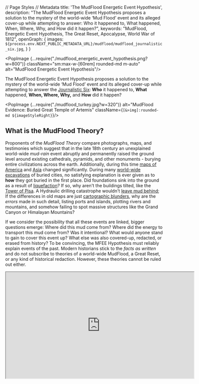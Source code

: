 // Page Styles
// Metadata
  title: 'The MudFlood Energetic Event Hypothesis',
  description: "The MudFlood Energetic Event Hypothesis proposes a solution to the mystery of the world-wide ‘Mud Flood’ event and its alleged cover-up while attempting to answer: Who it happened to, What happened, When, Where, Why, and How did it happen?",
  keywords: "MudFlood, Energetic Event Hypothesis, The Great Reset, Apocalypse, World War of 1812",
  openGraph: {
    images: `${process.env.NEXT_PUBLIC_METADATA_URL}/mudflood/mudflood_journalistic_six.jpg`,
  }
}

<PopImage {...require("./mudflood_energetic_event_hypothesis.png?w=800")}
          className="sm:max-w-[60rem] rounded-md m-auto"
          alt="MudFlood Energetic Event Hypothesis"/>


The MudFlood Energetic Event Hypothesis proposes a solution to the mystery of the world-wide ‘Mud Flood’ event and its
alleged cover-up while attempting to answer
the [Journalistic Six](https://www.sessionlab.com/methods/the-journalistic-six):
**Who** it happened to, **What** happened, **When, Where, Why,** and **How** did it happen?

<PopImage {...require("./mudflood_turkey.jpg?w=320")}
          alt="MudFlood Evidence: Buried Great Temple of Artemis"
          className={`[&>img]:rounded-md ${imageStyleRight}`}/>

## What is the MudFlood Theory?

Proponents of the *MudFlood Theory* compare photographs, maps, and testimonies which suggest that in the late 18th
century an unexplained world-wide *mud-rain* event abruptly and permanently raised the ground level around existing
cathedrals, pyramids, and other monuments - burying entire civilizations across the earth. Additionally, during this
time [maps of America](https://www.amazon.com/Issues-Maps-18th-century-History/dp/1549802968)
and [Asia](https://en.wikipedia.org/wiki/Tartary) changed significantly. During
many [world-wide excavations](https://www.sciencefocus.com/planet-earth/why-do-we-have-to-dig-so-deep-to-uncover-ancient-ruins/)
of buried cities, no satisfying explanation is ever given as to **how** they got buried in the first place.
Did foundations sink into the ground as a result of [liquefaction](https://www.scienceworld.ca/resource/liquefaction/)?
If so, why aren't the buildings tilted, like the
[Tower of Pisa](https://www.history.com/news/why-does-the-leaning-tower-of-pisa-lean).
A Hydraulic drilling catastrophe wouldn't [leave mud behind](https://www.cbsnews.com/news/colorado-floods-spur-fracking-concerns/);
If the differences in old maps are
just [cartographic blunders](https://www.swanngalleries.com/news/maps-and-atlases/2015/05/a-famous-cartographic-blunder-the-island-of-california/),
why are the *errors* made in such detail, listing ports and islands, plotting rivers and mountains, and somehow failing
to spot massive structures like the Grand Canyon or Himalayan Mountains?

If we consider the possibility that all these events are linked, bigger questions emerge:
Where did this mud come from? Where did the energy to transport this mud come from? Was it
intentional? What would anyone stand to gain to cover this event up? What else was also covered-up, redacted, or erased
from history? To be convincing, the MFEE Hypothesis must reliably explain events of the past. Modern historians stick to
the *facts as written* and do not subscribe to theories of a world-wide MudFlood, a Great Reset, or any kind of
historical redaction. However, these theories cannot be ruled out either.

<iframe width="600" height="340" src="https://www.youtube.com/embed/1dYfT2ccNNQ"
        title="Exploring the MudFlood -- Autodidactic"
        allow="accelerometer; autoplay; clipboard-write; encrypted-media; gyroscope; picture-in-picture; web-share"
        allowFullScreen
        className="m-auto max-w-full clear-both"/>

Researching any topic related to a Worldwide MudFlood Theory is difficult due to a lack of reliable research material.
Virtually all MudFlood
[books](https://www.amazon.com/gp/product/B07RV48YMN/ref=ppx_yo_dt_b_search_asin_title?ie=UTF8&psc=1),
[videos](https://www.youtube.com/watch?v=1dYfT2ccNNQ),
and [websites](https://stolenhistory.net/threads/mud-flood-dirt-rain-and-the-story-of-the-buried-buildings.25/)
are published by [Controlled Opposition Agents](https://www.quora.com/What-is-a-controlled-opposition).
This media typically features [deep fake images](https://en.wikipedia.org/wiki/Deepfake) of buildings that appear to be
*mud-flooded*, yet show no underground buried architecture, and/or were not built prior to the 19th century.
These images are *designed to be easily debunked* and purposefully and
perpetually [net-boosted](https://www.meetcortex.com/blog/instagram-changes-algorithm-for-2018). The proliferation of
*"deep fake"* images is a [Revelation of the Method](https://www.counterpunch.org/2022/04/29/revelation-of-the-method/)
strategy that promotes discreditation of MudFlood Research.

```
Note: This investigation is a work in progress. Check back soon for more updates!
```

<PopImage {...require("../chronology/pyramids/history_buried_pyramid.jpg?w=360")}
          alt="MudFlood Evidence: Buried Pyramids in Bosnia"
          className={`[&>img]:rounded-md ${imageStyleRight}`}>
  These pyramids are entirely covered by soil and vegetation. The only way this could happen is if all the pyramids
  were covered in mud in the past. To this day, archaeologists claim the entire Bosnian nation is suffering from
  some kind of [mass hysteria](https://en.wikipedia.org/wiki/Bosnian_pyramid_claims).
</PopImage>


<h1 className="no-index">Index</h1>
<DynamicIndex></DynamicIndex>

## Updates to the MFEE Hypothesis

After a re-reading of Fomenko's New Chronology, I have started revising the MFEE Hypothesis with the following updates.
The MudFlood Energetic Event was triggered as a result of the need to defeat the
[Pugachev Rebellion](https://en.wikipedia.org/wiki/Yemelyan_Pugachev) in 1774 (and not Napoleon).
Therefore, the MudFlood event began in the 18th century, not the 19th.
This was the final war between the 'Royal' Christian giants who descended directly from Christ
and the smaller humans representing 'Apostolic' Christianity (ruled by the Romanov dynasty).
In the war to stop Pugachev, nearly all the human giants of the earth were eliminated.

<PopImage {...require("./mudflood_journalistic_six.jpg?w=640")}
          alt="MudFlood Energy Event Journalistic Six: Who What Where When How, and Why?"
          className="sm:max-w-[60rem] rounded-md m-auto"/>


## Hypothesis

The collection of memories known as the “MudFlood” may have come from a series of catastrophic events that occurred
after the Pugachev Rebellion of 1773 when strategic positions on the Earth were targeted by
large-scale [Directed Energy Weapons](https://en.wikipedia.org/wiki/Laser_weapon)
built by humans inhabiting the planet Mars. This assault
targeted [Pugachev's Army](https://blogs.bu.edu/guidedhistory/files/2012/09/Pugachevs-Rebellion.pdf)
as well as remaining locations still loyal to the memory of the [Rus-Tartarian Empire](https://chronologia.org/en/how_it_was/08.html).
This attack resulted in a significant genocide of life on Earth
and allowed the humans on Mars to identify 'chosen people' who they would 'deliver' to various 'promised lands'
essentially repopulating Earth cities, redacting all Earth history, religion, science, and language, and impose a
system of control on the survivors that lasts to this day.

<PopImage {...require("./blood_rain2.jpg?w=360")} alt="MudFlood Evidence: Bloodrain Paintings"
          className={`[&>img]:rounded-md ${imageStyleLeft}`}>
  The 'Comet' as a carrier of disease and deformity in the Lucerne Chronicle, Luzerner Schilling 61v.
  allegedly 1513
</PopImage>

By discerning the complete scope of possibilities of a [redacted](https://en.wikipedia.org/wiki/Phantom_time_hypothesis)
human historical record - by identifying biases inscribed by those who would benefit from bias, then a singular,
eclectic world history should emerge, *linking events by causality*, telling us where we all came from and how things
may have led up to the disturbing MudFlood Event.

We start off this investigation with a simple Question: Why would somebody purposefully redact history? The answer is:
**The ability to redact the past gives people in the present control of the future.** Those who deprive us of the
lessons of our past, can force us to repeat our mistakes - War, Famine, and Genocide - benefiting from a predictable
outcome that leaves them in charge when the dust settles.

<PopImage {...require("./mudflood_buried_buildings7.jpg?w=360")} alt="MudFlood Evidence: Buried City Architecture"
          className={`[&>img]:rounded-md ${imageStyleRight}`}>
  The image shows an excavation site at what is believed to be the Chattar Manzil in Lucknow, India,
  which is a historical structure that has been the subject of a MudFlood investigations
</PopImage>

## Dependent Proofs & Concepts

A typical [Conspiracy Theory](https://en.wikipedia.org/wiki/Conspiracy_theory), *a.k.a. A Canceling Hypothesis*, will
posit the _lack_ of proof supporting a theory as a conspiracy in itself. The MudFlood Energetic Event Hypothesis
relies on known and verifiable proofs, even if such evidence is considered “debunked” by the *popular* science
establishment who remains unwilling or unable to investigate these topics deductively to this day.
A [null hypothesis](https://en.wikipedia.org/wiki/Null_hypothesis) would suggest that any kind of historic 'MudFlood'
either has no relationship to human history, or could be explained in other ways, or did not happen at all.

Deductive logic considers all possibilities, and _any_ phenomena may have multiple possible explanations.
For example, a dendritic path carved by water can appear identical to one cut instantly by electricity in
the lab. A petrification of a tree or animal that appears to have occurred over millions or billions of years can also
be [reproduced instantaneously in a lab](https://www.electricuniverse.info/electrical-scarring/) by a focused high
amplitude electric discharge. Citing
the [consensus explanation](https://en.wikipedia.org/wiki/Scientific_consensus#Politicization_of_science) does not
“debunk” the alternate one. Here are a list of suppositions this hypothesis relies on:


<PopImage {...require("./../chronology/new_chronology_backside.jpg?w=360")}
          alt="History: Fiction or Science ? (Chronology)" width={450}
          height={300}
          className={`[&>img]:rounded-md ${imageStyleLeft}`}>
  [History: Fiction or Science?](https://www.amazon.com/History-Fiction-Science-Chronology-No/dp/2913621058)
 was first published 2003
</PopImage>

### The Phantom Time Hypothesis

by Heribert Illig was published in 1991 and asserted that the Anno Domini dating system was fabricated by Jesuits
retroactively adding in a ‘phantom’ millennium of a thousand years to the timeline starting in the special year of
*AD1053*. Numerous authors such as Immanuel Velikovsky and [Anatoly Fomenko](https://chronologia.org/en) have
academically challenged the chronology of Scaligarian history. Both Catholics like St Jerome and Protestants like Joseph
Scaliger are accused of opportunistically reappropriating actual African, Asian, and American history into a false
European history sometime within the last 500 years.

[Read Fomenko's *New Chronology*](https://chronologia.org/en/how_it_was/index.html)

The New Testament was heavily redacted and translated from Cyrillic to Latin.
In the 19th century, conversion of the holy texts from Latin alphabet into indigenous languages caused mass illiteracy.
Eventually _Reformation_ historians made the case that Latin was the root of all languages.
The redaction of indigenous culture, science, history, medicine, and art into
Latin was remembered as the Renaissance and the Protestant Reformation.
Memories world cataclysms became superstitious myths and religious prophecies.
The planet gods were forgotten, replaced by a new media-driven focus on Humanism, or as it’s known today, Communism.
The memory of the Rus-Horde Tartarian empire splintered into a false history of the *Roman* Empire,
the *Spanish* Empire, Samurai Japan, Manchurian China, Hordian-Cossack civilisations of America – Maya, Aztec and Inca
and others.

But our shared history is so spectacular that it’s not easy to invent a fake history to match. As the saying
goes _“You can’t make this stuff up”_. The 1995 movie The Usual Suspects demonstrates this concept - when covering up a
crime, the criminal will change the date of the events, the locations, even the names of the characters leaving the
causality of events intact. The worst crimes of history were pushed into deep antiquity or blamed on something else -
like a natural occurrence, or _terrorism_.

<PopImage {...require("./../cosmology/electric_universe/electric_universe.jpg?w=360")} alt="Electric Universe Theory"
          className={`[&>img]:rounded-md ${imageStyleRight}`}>
  Much of the material considered by the Electric Universe is peer-reviewed,
  it's theories have tested favourably in the [Safire Project](https://www.safireproject.com/)
</PopImage>

### The Electric Universe (EU) Theory

This [theory](https://www.electricuniverse.info) suggests that plasma physics played a central role
in the creation of our solar system (and all solar systems),
illustrated by primordial electric-scarring seen across the surface of our Moon and Mars.
The same types of negative [electric-scarring]( https://www.youtube.com/watch?v=tRV1e5_tB6Y) also appears in a few locations on Earth,
like the Grand Canyon in Arizona, and may have been rendered not so long ago -
during the 18th century MudFlood Energetic Event.
The Electric Universe Theory also provides a scientific foundation for the Hollow Earth, the Young Earth, as well as the
Expanding Earth Models and effectively retires Meteor Impact/Crater Theories like the Alvarez hypothesis, Ancient
Dinosaur Fossils, and Uniformitarian Theory at large. Nevertheless, our children are still exposed to one-sided
scientific propaganda depicting a dead, chaotic, and meaningless universe - where virtually nothing is possible.

EU Theory is also the founding explanation for [Saturnian Cosmology](https://www.plasmacosmology.net/myth.html),
an alternative to those of Uniformitarian (NASA) and Creationist models of the Universe. In Saturnian Cosmology
the planets in our solar system were the Gods of old polytheistic religions. They loomed closely in the Earth’s sky,
clashed with each other, and wrought devastating cataclysms in primordial times resulting in the _encrypted_ mythical
narrative we know today.

<PopImage {...require("./../mars/mars_life.jpg?w=360")} alt="Life on Mars"
          className={`[&>img]:rounded-md ${imageStyleLeft}`}>
  “It is a direct sequitur from this that the planet is at present the abode of intelligent constructive life,
  I may say in this connection that the theory of such life upon Mars was in no way an a-priori hypothesis on my part,
  but deduced from the outcome of observation, and that my observations since have fully confirmed it.
  No other supposition is consonant with all the facts here.” - Percival Lowell, New York Times (1907)

</PopImage>

### Human Activity on Mars

Martians have been described for centuries by religious authors such as Jesuit Athanasius Kircher who testified to
having visited each planet (even [inside the Sun](https://www.youtube.com/watch?v=8RbXIMZmVv8)),
and [Creationist Emanuel Swedenborg](https://books.google.com/books?id=0wxOAQAAMAAJ&printsec=frontcover&source=gbs_ge_summary_r&cad=0#v=onepage&q&f=false)
inventor of [Uniformitarianism](https://www.britannica.com/science/uniformitarianism) (a century before
Hutton) and Nebular Accretion Theory in 1734 both still taught as fact in _secular_ schools today. The famous book
Gulliver's Travels by Jonathan Swift, categorized as fiction, described details of
the [Martian moons](https://www.daviddarling.info/encyclopedia/S/Swift.html) in 1727 a hundred
and fifty years before they were first discovered by Asaph Hall in 1877. Intelligent activity has been observed in
detail by early astronomers like Sir William Herschel who believed all our planets (including our Sun) were inhabited,
Giovanni Schiaparelli who saw man-made water channels on Mars, and of course Percival Lowell who in 1895 mapped out the
channels using a precision observatory he built in Flagstaff. At that same time, John Jacob Astor IV, 16 years before he
faked his own death on the Titanic, published testimony where he visited each planet, and yet again, traveled inside our
Sun.

<PopImage {...require("./../mars/mars_life2.jpg?w=360")} alt="Life on Mars"
          className={`[&>img]:rounded-md ${imageStyleRight}`}>
  An unsourced newspaper article claims that artificial canals on Mars are full of fish
</PopImage>

If these narratives are considered redacted from their original versions and posited as fiction, the possibility emerges
of planet Mars as home to a break-away human civilization which has influenced Earthly affairs during the entirety of
our shared history. Earth and Mars share thousands of years of recorded history, and during that time it is unlikely
that our inner-solar system affairs were exploited by any visiting lifeforms from other solar systems. The Saturnian
Golden Age was described as a time of high technology and advanced primordial life, so _any visiting aliens_ wouldn’t
have stood out back then.

<PopImage {...require("./../mars/predictive_programming_marvin.jpg?w=360")} alt="Predictive Programming: Mars Media"
          className={`[&>img]:rounded-md ${imageStyleLeft}`}>
  Science Fiction programs viewers to understand that all presented storylines and technology are completely made-up
  and have no relationship to real life.
</PopImage>


Even today, Martians may look considerably different from you and me, - maybe cold-blooded, having green, scaly, or even
mutated skin - but they are still _humans_, our brothers and sisters. Their different appearances from us on Earth are a
result of having survived the colder, harsher conditions within Mars and on its surface throughout antiquity. An
overabundance of ores like iron, platinum, titanium, palladium, and chromium gave the Martians an early technological
start. However, their lack of agrarian and prolific resources drove them to seek subjugation of humans on Earth in order
to extract those resources. This subjugation was achieved through the suppression and controlled release of religion and
technology throughout history. Advanced communication, Free Energy, antigravity, and advanced weaponry were invented on
Mars centuries before they appeared on Earth.

[More about life on Mars](/mars)

<PopImage {...require("./map_fomenko.jpg?w=320")}
          alt="MudFlood Evidence: World Maps changed significantly after the 18th Century"
          className={`[&>img]:rounded-md ${imageStyleLeft}`}>
  "USA Has Issues with Maps of 18th Century" by Anatoly Fomenko and Gleb Nosovskiy.
  It is part of the "History: Fiction or Science?" series.
</PopImage>

### World Map Changes between 18th to 19th Centuries

The 1773 Tartarian Rebellion was cataclysmic and devastating (Fomenko uses the word 'wreckage') because Pugachev
could not be defeated without destroying all of the remaining strongholds loyal to the memory of the Russian Horde as well.
All the Hordian cities of Siberia, Africa, Zealandia, the Middle East, and the Americas were targeted, melted down, and ultimately buried.
To locate where these melted cities used to be, simply search google for a map of 'Gold mines around the world'.

<PopImage {...require("./map_california_island.jpg?w=360")}
          alt="MudFlood Evidence: California as an Island, and No Grand Canyon"
          className={`[&>img]:rounded-md ${imageStyleRight}`}>
  This is a map of North America from the 1700s.
  It shows the various colonies that existed at the time, as well as the *Island* of California
  and no sign of the Grand Canyon, or Colorado River or Rockies
</PopImage>

Before the rebellion, the Siberian Tartarian Kingdom still stood, along with now-mythical locations
(Israel, Mecca, Shangri-La, etc.).
During the rebellion, Siberia became the wasteland we know today, with all cities melted or buried, and only
the Romanov-controlled Moscow remained of the once great Empire.

There are quite a few world maps dated before the 19th century which differ significantly from later maps.
For example, in North America the state of California appeared as an island larger than the United Kingdom.
There is no sign of the Grand Canyon, or the 1400-mile Colorado River. In old maps of Hindustan,
the tributaries of the Ganges are significantly different, and there is no sign of the
1500-mile Himalayan Mountain range. Russia released maps from their historical archives of a vast Tartarian empire
in Siberia in 2014, in response to a coup in Ukraine. In maps of Tartaria, again
there’s no Himalayan mountains, Tibetan Plateau, or Great Wall of China. The land was inhabited, decorated with a
majestic balance of water, trees, and natural boundaries - nothing like the uninhabitable wasteland we know today as
Siberia.

#### Holy-wood

If negative lightning scarring caused the creation of the Grand Canyon, it follows that the same negative energy would
behave differently around an island like California than it would in a plane like the midwest. It is possible that
during the MFEE the island of California became fused to the mainland of America. If this is what happened, then we
can also guess at the inspiration for the name 'Hollywood'. It might just be that the famous RedWood forest was the
only forest of its kind (large trees) to survive the MFEE while all other forests were wiped out and in many cases
petrified. The island had redirected the secondary energy around its bulk and back out into space, protecting the
'holy' forest.

### Giants Roamed the Earth

<PopImage {...require("./../genocide/giants_faeries/giants_news.jpg?w=360")} alt="Giants roamed the earth"
          className={`[&>img]:rounded-md ${imageStyleRight}`}>
  A collection of old newspaper clippings reporting the discovery of
  giant skeletons in various locations across North America.
</PopImage>

  In America, Europe, Africa, and Asia, the expurgation of our large-scale human brethren is today known as the
Smithsonian Cover Up. How and why did the giants die?
The [giant mounds](http://www.wisconsinmounds.com/DestroyedMounds.html) found all over America may not be
burial mounds as commonly thought, but instead may be the result of the MudFlood Energetic Event. During this event, the
giants were wiped out by catastrophic electric discharges from the ground and atmosphere. The giants were too large and
there was nowhere to hide. As they were struck down, their bones became instantaneously fossilized, and then buried
forming the 'burial' mounds as well as 'dinosaur' fossil sites.
Often fossil were found in "graveyards" or mass mortality sites where a large number of petrified bones have been found,
often clustered together, suggesting a catastrophic event that wiped out many individuals at once.
Petrification by electricity has been demonstrated in a laboratory by the
[Safire Project](https://www.safireproject.com/).
Dinosaur fossils therefore may not be millions of years old,
but misidentified giant fossils created recently in the MudFlood Apocalypse.

<PopImage {...require("./../genocide/giants_faeries/genocide_giants9.jpg?w=360")} alt="Genocide of the Giants"
          className={`[&>img]:rounded-md ${imageStyleLeft}`}>
  Giant skeletons found around the world range in size from 6 to 36 feet,
  with the smallest figure representing a present-day man
</PopImage>

To the Deep State, giants of Earth represented one of the few remaining unconquered races, and an existential threat.
Therefore, the wiping out of the giants was not an accident. The Smithsonian project began in 1846, systematically
destroying burial mounds across America, eliminating the evidence of the last civilization. What giant bones could not
be covered up were recategorized by the Natural History Museum as ancient *dinosaur* fossils. As a result of this cover
up, Historians have concluded that native Americans were of average human height and live in tents and caves on Stone
Age technology. They further insist that the many incredible Tartarian structures were built not by Americans but by
Europeans in the early 19th century, who then abruptly lost the technology to build these structures entirely. A more
convincing explanation is that picturesque Tartarian structures were all built by giant humans.
Why else would so many of them have giant entrance doors?

[Read about the Smithsonian Cover-up](https://www.elliottbaybook.com/book/9781591431718)


#### The 'Red-Skin' Native American Survivors of the MudFlood

The only direct survivors of the Mudflood that stuck around afterward were the 'Red-Skin' Native Americans.
These were the direct relatives of the Lamanites (human giants) who were killed in the MFEE. The heat of the event
turned their skin red. Shortly after, they were hunted to near extinction. Those who capitulated were relocated to Asia
across the Bering Strait (Trail of Tears). After the relocation, the Bering Strait was destroyed by the same
cannon(s) that destroyed Siberia and America.

<PopImage {...require("./../chronology/redacted.jpg?w=360")} alt="History was Redacted"
          className={`[&>img]:rounded-md ${imageStyleRight}`}>
  The Deep State is defined as an international cabal,
  typically influential members of government agencies and the military,
  believed to be involved in the secret manipulation and control of government policies
  around the world.
</PopImage>

### The Deep State

*Whom then are the beneficiaries of global conspiracy?*
Often in
a [controlled-opposition](https://markcrispinmiller.com/2020/12/what-is-controlled-opposition-read-this-then-look-around/)
environment, you'll find amateur conspiracy theorists railing against a particular race, religion, or creed.
You'll see conspirator accusations thrown at *British*, *Jews*, non-human ETs, dimensional demons, or even
*The Devil*. It's important to understand the **Deep State** is loyal to no race, religion, or creed, but rather only
to their *family*.

<PopImage {...require("./../chronology/saturn/cosmic_mountain.jpg?w=360")} alt="Saturnian Cosmology: Cosmic Mountain"
          className={`[&>img]:rounded-md ${imageStyleLeft}`}>
  The cosmic mountain is celebrated around the world,
  and described as a pillar of fire and light rising along the world axis;
  as a radiant city or temple of heaven, as the prototype for any sacred space on earth.
</PopImage>

Atlantis represents the first human empire still remembered today. In Saturnian Cosmology, it was located on the highest
place in the collinear configuration where one could set foot - the North Pole of Planet Mars. Atlantis was the center
of all knowledge in its time. When the collinear configuration (also known as the Tower of Babel) came apart, the Golden
Age ended violently. A new dark age of cataclysm would begin lasting thousands of years. The Atlanteans took the fall
hard, and in their desperation to maintain their proto-empire they hid knowledge and technology from the species,
burying themselves into the highest levels of human bureaucracy, and establishing a totalitarian world order we today
call the Deep State.

In time, the Deep State re-established its empire on Earth by convincing the survivors of the Dark Age that the
[Saturnian](https://www.plasmacosmology.net/myth.html) creator of Earth was unhappy and was actively punishing its
creation. The priests ordered metal idols crafted of each of the Planet Gods. They had the idols placed inside pyramids
built across the equatorial regions of the globe, and using quantum telepathy, made these idols speak back to the
people. What the slaves didn't know was that the idols were not actually deities or planets speaking to them, but humans
inside other Pyramids on Earth and on Mars. Using this ploy, they indoctrinated more servants into Monotheism,
luring them with the promise of food, safety, and civilization.

[More: "Remembering the End of the World"](https://www.youtube.com/watch?v=t3SlCNDrSPQ)

<PopImage {...require("./../chronology/pyramids/pyramids_around_the_world.jpg?w=420")} alt="Atlantis"
          className={`[&>img]:rounded-md ${imageStyleRight}`}>
  A *pyramidal* Empire is any empire that uses pyramids to communicate, headquarter, and maintain order.
  Such an empire existed in every age of the Earth - Golden, Dark, and Modern.
</PopImage>

#### The Pyramidal Empire

This Pyramidal Empire was remembered as Ancient First Rome in the Nile Valley and in the Old Testament as the Egyptian,
Babylonian and Persian Empires. It existed for over a thousand years and eventually fell apart when a change in Earth’s
orbit shifted the equatorial climate of the region, creating the first deserts, eliminating the function of the Pyramids
and rendering them uninhabitable.

As a result, the upper class elite fled to central Europe, taking their slave religion with them, and established a
“Second Rome” in Istanbul, Turkey. Many black Egyptian slaves stayed behind to preserve the structures of the dissolved
Pyramidal Empire and maintain the Egyptian religion honoring the death of mythical creator god
Osiris.

[More: The Second Rome or the Romaic Tsar-Grad Empire](https://chronologia.org/en/how_it_was/02.html)

#### Breakaway Civilization on Mars playing God on Earth

At the same time, humans who inhabit Mars became a break-away civilization, unable to travel to or communicate with the
Earth, and cut off from Earth resources. Becoming even more desperate, the Martians reinvented Atlantean technology to
survive and eventually drew plans to reestablish their empire on Earth. The invisible influence of the Deep State on
Mars and elsewhere would become mistaken as the will of a fictional invisible creator of the universe going by the name
Yahwey, ELOHIM “Creator, Mighty and Strong”, EL SHADDAI “God Almighty,”, ADONAI “My Lord”, or simply Ha-Shem (“The
Name”). This allowed the Deep State to communicate the will of God through cathedrals, telepaths, prophecy, visions, and
even special artifacts. Using its simulated God, the Deep State ordered humanity to commit endless religious warfare
against itself, dividing civilizations, and always benefiting from the conquest.

<PopImage {...require("./../conspiracy/vatican_suppressed_documents.jpg?w=240")} alt="Life on Mars"
          className={`[&>img]:rounded-md ${imageStyleLeft}`}>
  The Vatican Apostolic Archive has been estimated to contain 85 kilometres (53 mi) of shelving,
  with 35,000 volumes in the selective catalogue alone.
</PopImage>

According to Fomenko’s New Chronology, the starting date for modern civilization, Year Zero, was shifted forward in time
to the special year of 1053 AD by the Roman Catholic Church. Originally, Year Zero marked the end of Earth’s formation
events and the beginning of modern civilization, stable calendars, travel, and communication. Today, the same Catholic
Church hoards these ancient artifacts of our shared history in
a [53-mile tunnel](https://www.history.com/news/step-into-the-vaticans-secret-archives) underneath Vatican City. Many
ancient sites are still buried from the MudFlood. Only in the last 30 years have enough new artifacts been found and
made available to the public allowing us to complete the story that was hidden.

<PopImage {...require("./../controlled_opposition/flat_earth/flat_earth_controlled_opposition2.jpg?w=320")}
          alt="Controlled Opposition: Flat Earth"
          className={`[&>img]:rounded-md ${imageStyleRight}`}>
  There is perhaps no greater Internet-wide PSYOP than the CIA-directed Flat Earth Conspiracy.
  Like other controlled opposition projects, Flat Earth Theory is a divide-and-conquer strategy designed to split
  the conspiracy community away from those it is trying to convince.
</PopImage>

#### Canonization of the Holy Texts

With the final destruction of all the physical locations of existing world religions, each religion was 'canonized'
into the final form we know today. The latin word 'Canon' means both 'authority' and a large gun.
This likely means that the authority to canonize the books of the Bible was achieved by the firing of cannons in battle.


### No Supernatural Influence

We should only subscribe to scientific concepts that can be demonstrated *logically*, in a laboratory, or otherwise.
Real science is reproducible, reliable, and verifiable. For example, Saturnian Cosmology relies on the theoretical
foundation of the Electric Universe to correlate religious myths with interplanetary cataclysms seen in proximity
to the Earth by humanity. Mythical archetypes like the Thunderbolt of the Gods were then reproduced by the SAFIRE
project [in a laboratory](https://safireproject.com/project/genesis.html).

The word **God** comes from the word *good*, and **Devil** comes from the word *evil* - defined as the opposite of
anything good. Both good and evil are observed in nature and need no further influence. This hypothesis proposes that
the invisible ‘supreme being’ known as God is actually a human construct invented by the Deep State in ancient times,
and it benefited that same Deep State to keep up the divine charade this whole time. We are ruling out the influence of
invisible Gods, devils, bug-like / or otherwise repulsive-looking aliens, a Galactic Federation, Simulation Theory,
5th Dimension, Mandela effect, magic, prophecy, and time-travel.

[Flat Earth: Controlled Opposition or Psyop](https://flatearth.ws/controlled-opposition)

<PopImage {...require("./../conspiracy/revelation_of_method.jpg?w=360")}
          alt="Predictive Programming: Revelation of the Method"
          className={`[&>img]:rounded-md ${imageStyleLeft}`}>
  [Secret Societies and Psychological Warfare](https://www.goodreads.com/book/show/26234.Secret_Societies_and_Psychological_Warfare)
  by Michael A. Hoffman II
</PopImage>

<figure className={`${imageStyleRight} sm:max-w-md`}>
  <video title="Predictive Programming in modern media"
         poster="https://paradigm-threat.s3.amazonaws.com/video/thumb/Predictive+Programming+Chemtrails.png"
         controls
         className="m-auto w-[360px] h-[320px]"
  >
    <source src="https://paradigm-threat.s3.amazonaws.com/video/Predictive+Programming+Chemtrails.mp4" type="video/mp4"/>
  </video>
  <figcaption>
    Chemtrail predictive programming in modern media
  </figcaption>
</figure>

### Predictive Programming

The MFEE Hypothesis relies on the concept of *Predictive Programming* as a primer for navigating truth in the age of
disinformation. This theory (sometimes
called [Revelation of Method](https://exsplanet.blogspot.com/2009/12/revelation-of-method-predictive.html)) suggests
that Deep State agents deliberately leave hints of future events in popular fiction such as books, tv, movies, video
games, and news outlets. This is accomplished by the centralization of media, illustrated by Hollywood’s domination of
the world movie industry, and by categorizing something real as fiction, or something that isn’t real, as fact. The goal
of this method is to align public opinion with long term plans of the Deep State. Would-be dissenters of these plans
then tend to identify themselves early, allowing time for their opinions to be studied and an _official_
counter-narrative cultivated. This eventually leads to the public fighting each other and failing to find the real
culprit of their woes. [Michael A. Hoffman II](https://en.wikipedia.org/wiki/Michael_A._Hoffman_II) states:


> "The purpose behind the 'Revelation of the Method' is the implied consent of the populace. If no resistance is raised
> when they reveal the truth, the cryptocracy is free to continue to follow the satanic precept. 'DO WHAT THOU WILT IS
> THE WHOLE OF THE LAW.' In other words, when the cryptocracy reveals their evil manipulations and the MAJORITY of the
> people don't care, its checkmate."

### Causality

In journalism, students are taught to
answer [six key questions](https://www.sessionlab.com/methods/the-journalistic-six)
to allow the reader to approach a topic from various angles. Who, What, Where, When, How, and Why. Instead of
systematically dismissing mountains of testimony from our ancestors, as historians tend to do, lets **consider it** and
allow the hi-story to tell itself. We owe it to our *ancestors and our descendants both* to find the answers to these
questions.

<PopImage {...require("./mudflood_buried_buildings.jpg?w=360")} alt="MudFlood Evidence: Buried & Shifted Statues"
          className={`[&>img]:rounded-md ${imageStyleLeft}`}>
  A cataclysmic event buried many old buildings and civilizations under layers of mud in recent centuries.
</PopImage>

## What is the MFEE?

The *MudFlood Energetic Event Hypothesis* proposes that the unexplained MudFlood memories collected from around the
world starting in late 18th century were caused by a single energetic calamity. This planet-scale energy coursed
across
the Earth’s surface, tearing it up and tossing matter miles into the air resulting in the destruction and re-shaping of
land masses and the covering up of cities across the planet with mud. Entire mountain ranges were pulled out of the
ground in dendritic patterns by positive electric discharge while negative discharge tore canyons out of the earth -
identical to the lightning scarring seen across the surface of Mars.

<PopImage {...require("./mudflood_burried_statues.jpg?w=360")} alt="MudFlood Evidence: Buried & Shifted Statues"
          className={`[&>img]:rounded-md ${imageStyleRight}`}>
  The Moai statues of Easter Island appear toppled and tilted.
</PopImage>

The emptied buildings of the “reset areas”, recently cleared of life, were then repopulated by orphan trains forming the
first cargo cults. Train tracks were promptly built across America, Europe, and Asia supplying humans and cargo.
Similarly, the first insane asylums were constructed across the world - everywhere the tracks led - with the purpose of
containing the memory of the Great Reset. Excavations of this buried world continued throughout the 19th and 20th
centuries, but instead of revealing the discoveries - they were surreptitiously kept secret, redacted, and even
out-right lied about. Of all the popular conspiracy theories that exist around the internet, the Mud Flood Energetic
Event stands out, opening eyes and blowing minds, and yet no hypothesis has been presented to explain _how_ it happened.

Deductively, such an event would have required a substantial release of energy to move trillions of tons of debris many
thousands of miles. We have to look for the source, because without the energy - there’s no MudFlood. For example, St.
Helens in 1980 erupted releasing 24 megatons of thermal energy resulting in 3 million cubic meters of volcanic mudflows
known as “lahars” being transported over 27 km. So,

<PopImage {...require("./predictive_programming_simpsons_space_laser.jpg?w=360")}
          alt="Predictive Programming: Interplanetary Space Laser in The Simpsons"
          className={`[&>img]:rounded-md ${imageStyleRight}`}>
  In *The Simpsons* Season 8 Episode 1 "Treehouse of Horror VII",
  a short called "Citizen Kang" is predictive programming featuring part of a planet's population being
  enslaved by an alien race in order to build a giant 'death' ray pointed at another planet.
</PopImage>

## How did the MFEE Happen?

The Mud Flood Energetic Event was caused by an interplanetary assault upon the Earth by humans who inhabit the planet
Mars. The method used to achieve this event was the construction of large-scale Directed Energy Weapons (D.E.W.) on Mars
fired at Earth during opposition (a planetary alignment). These precision instruments of war devastating sovereign
kingdoms, wiping out entire continents and islands. Locations that were not pre-selected for destruction
instead experienced heavy MudRains composed of the debris from the targeted regions.

As the Mars weapons heated the Earth’s surface, the energy built up within the Hollow Earth and eventually expelled back
through the surface as a *secondary* negative discharge. This second discharge flowed out of the earth at points of
the least resistance creating the volcanic regions known as the Ring of Fire,
arcing across America and Asia carving out canyons and melting rock.
This secondary discharge may have been unintentional as it added
a significant volume of material to the MudFlood Event that covered Eastern America and Western Europe.
It also left behind clues too big to be covered up.

<PopImage {...require("../chronology/reformation/extraordinary_black_book.jpg?w=360")}
          alt="The Extraordinary Black Book: An Exposition of Abuses in Church and State, Courts of Law, Representation, Municipal and Corporate Bodies"
          className={`${imageStyleLeft} [&>img]:rounded-md`}>
  The [The Extraordinary Black Book](https://oll.libertyfund.org/title/wade-extraordinary-black-book-an-exposition-of-abuses-in-church-and-state-1832)
  published in 1831 is an exposé of the corruption and abuses of power in various British institutions,
  including the Church of England and Ireland, the aristocracy, and the legal system.
</PopImage>

### Trigger: Annihilation of the Giant Humans

The MudFlood Energetic Event was triggered as a result of the need to defeat the
[Pugachev Rebellion](https://en.wikipedia.org/wiki/Yemelyan_Pugachev) in 1773.
The cause for the Rebellion itself was the attempts by the Romanov-controlled state to
disenfranchise Cossacks, serfs, and tribal communities.
Pugachev was a giant human, as were much of his army.
He was also Peter the 3rd - Descendant of Christ and actual heir to the Russian throne.
He was not an imposter as the Romanov historians say.
For this reason, he was leading a rebellion of both giants and smaller-sized humans
against the authority of the Romanovs who had seized control of the empire during the bloody Oprichnina.

Pugachev and other giants were the biggest threat to the Church, and it's doctrine.
The Rebellion of Pugachev was the 3rd major war between humans and giants.
The first was the Crusade of the early 12th century (See [chronology](/chronology)).
The 2nd was the battle of Kulikovo (1380) where the giants of the Horde succumbed to the 'Marathon' cannon technology
of the smaller humans. In this battle, 'Royal' christianity was defeated by Apostolic Christianity that we know today
(Canonization). However, in Pugachev's time, giants had their own cannons and were masters of 'guerrilla' warfare.
His rebellion was seen as a threat to all the military religious orders of the world, who were just as likely to
join Pugachev as to fight against him.

This rebellion forced the Deep State’s hand, requiring a correction of the most extreme nature -
a cataclysmic reset of life on Earth.
The Deep State chose not to reveal itself or its technology in this event, knowing the survivors would defer to
the church’s conclusion - that the defeat of Pugachev was a divine intervention by an angry creator god.
Giants were already hunted and eliminated throughout Europe by the Church, thus this one event
eliminated the *remaining* human giants of the world in a single blow.
If any survived, they got the message and left our plane permanently to reside in unknown regions (i.e. Hollow Earth).

It's important to also note
that the House of Romanov who defeated Pugachev worked overtime to remove themselves from the story - posing the
Rebellion as a peasant uprising **against** an alleged *impostor* 'Pugachev' who was posing as Peter III.
No surviving records describe under what circumstances the real 'Pugachev' was killed.
[Fomenko writes](https://chronologia.org/en/how_it_was/08.html):

> With Suvorov's help, count P.I.Panin, the commander-in-chief of the Eastern Front,
defeated the Siberian army of 'Pugachev'.
Suvorov personally convoyed the captured 'Pugachev' from Yaik to Simbirsk.
He was later brought to Moscow and executed there,
after purporting that he was a common Cossack who had rebelled against the rightful rulers – the Romanovs.
Most likely, it was in fact some common Cossack who was brought for the execution,
but **not the real Siberian war chief**. It is possible that he was called 'Pugachev'.
The true identity of the Siberian leader was probably kept secret by the Romanovs.
The two SECRET PANELS which were set up in Kazan and Orenburg in 1773-1774,
were in charge of the misrepresentation of the Pugachev war history.



<PopImage {...require("./../chronology/tartaria/tartarian_structures.jpg?w=360")} alt="MudFlood Evidence: Tartaria"
          className={`[&>img]:rounded-md ${imageStyleLeft}`}>
Tartarian Neoclassical architecture found all over the world is evidence of a previous Empire.
</PopImage>

## Where was the MFEE?

The primary target for this event was the splintered Rus-Horde Empire which the West referred to as the
Great Tartary. The primary goal of this maximal damage campaign was to eliminate all temporal resistance to the Deep
State’s plans and prevent a human empire from ever reorganizing on Earth again. The secondary goal
of the Deep State was to preserve the churches and mosques of the Rus-Horde Empire,
stealing its history, redacting its indigenous Hoardian languages into
Latin Root, splintering its religious icons, and rebranding itself as the “Holy” Roman Empire.

<PopImage {...require("./secondary_negative_discharge.jpg?w=360")}
          alt="MudFlood Evidence: Secondary Negative Discharge"
          className={`[&>img]:rounded-md ${imageStyleRight}`}>
  The 'Ring of Fire' is made up of volcanoes around the world.
  Factoring in the Electric Universe Theory, Andrew Hall describes how these volcano regions were formed as a result of
  a negative electric scarring.
</PopImage>

The Rus-Horde Empire broke up in 1775 as a result of the defeat of Siberian war chief Pugachev by Russian General
Alexander Suvorov in the Cossack Rebellion. Up until that point, Tartarian vassal states spanned every continent. Now
these states would fall under the influence of the new Latin Empire. Those who resisted the church edict were eliminated
and their descendants enslaved. The mythical Kingdoms of the Pacific Islands were systematically annihilated -
electrically machined into lifeless atolls. Fortresses as far north as Scotland were annihilated leaving behind melted
ruins. The giants of western America and eastern Eurasia were eradicated leaving behind hundreds of thousands of
[burial mounds](http://www.wisconsinmounds.com/DestroyedMounds.html). Land masses like Zelandia, Lemuria, and the Bering
Land Bridge were procedurally carved out using a negative
discharge leaving submerged continents. Mesas, never before seen on Earth, formed across Western America, North Africa,
and the Middle East. Mountains melted in Australia. Alchemic electrical scarring left painted rainbow canyons in China
and Tibet. Many Tartarian cathedrals like in St Petersburg and Salt Lake City harnessed the electric onslaught and
survived.

<PopImage {...require("./grand_canyon_criscross_lightning_scar.jpg?w=360")}
          alt="MudFlood Evidence: Grand Canyon CrisCross Scarring"
          className={`[&>img]:rounded-md ${imageStyleLeft}`}>
  Rivers can never cross each-other without joining together, yet criss-cross scarring is found in several places
  in the Grand Canyon, AZ
</PopImage>


The American west coasts were hit by an uncontrollable secondary negative electric discharge that arced across the
continent leaving behind a snaking electric scar over a thousand miles long - forming the Colorado River. In the dry
desert region the discharge became so large in amplitude that it tore into the Earth creating the Grand Canyon and the
Great Basin. Such dendritic scarring and incredible red rock formations like this are found nowhere else on Earth; yet
are seen across the surface of Mars - a planet which experienced intense negative electric discharge in the distant
past. Andrew Hall describes how electric discharges sculpted the american SouthWest:


> “... the land was zapped, carved and seared by electrical storms that could have happened last year, so fresh looked
> the marks of evidence.”_

<figure className={`${imageStyleRight} sm:max-w-md`}>
  <video title="MudFlood Evidence: Secondary Negative Discharge"
         poster="https://paradigm-threat.s3.amazonaws.com/video/thumb/Andrew+Hall+Recent+Scarring.png"
         controls
         className="m-auto w-[448px] h-[252px]"
  >
    <source src="https://paradigm-threat.s3.amazonaws.com/video/Andrew+Hall+Recent+Scarring.mp4" type="video/mp4"/>
  </video>
  <figcaption>
    MudFlood Evidence: Secondary Negative Discharge
  </figcaption>
</figure>

As the wreckage from these land masses filled the earth’s atmosphere and moved further away from the targeted zones,
this debris cooled and fell to Earth as “Mud”. Western Europe and Eastern America were hit by Mudfloods. Online today,
one can find many pictures of Tartarian buildings in America, Europe where the earth level has risen significantly above
the first floor with no explanation given. Also, one can find various paintings of an event where reddish mud known as
“BloodRain” fell from the sky.

#### The Secondary Discharge backfired on Mars

It appears that whoever fired the energy weapons at Earth either did not fully understand the risk, or did not care.
The direction of the energy through the body of the Earth would be ultimately determined by variations in
Earth Density.
Either way, in a desperate bid to defeat Pugachev, the cannons may have been fired **too rapidly** resulting in a
Secondary Discharge as the energy passed through the Earth at the target point, and exited the Earth from a secondary
point elsewhere. Mars was in opposition at the time, and thus the energy fired at the Earth would largely return to
Mars and cause further damage. Such an event is implied in the dialog of the Martian intro in the WotW PC game:

If we study the similarities between science fiction narratives, specifically related to interplanetary war
like Ender's Game, Battlefield Earth, StarWars, Stargate, Scientology, War of the Worlds etc.,
we might find a repeating story: a planet attacks another planet, but suffers a catastrophic *blow-back* as a
result.

> [Elder 1]: The Age of disillusionment and decay is Over.
I have never before witnessed a mass telepathic execution, but today, the remnants of our society have
displayed their disheartenment and desperation.
They have judged the senior elder to be ineffectual and have terminated his appointment in the harshest manner;
The Gravity of our situation is Extreme.
> [Elder 2]: Mars is incapable of sustaining life, our efforts to maintain the biosphere are exhausted.
The water tables and temperature decrease annually, As does our population.
> [Elder 3]: The only consequential course of action is the conquest and occupation of Earth - our young sunward neighbor.

<PopImage {...require("./../mars/predictive_programming_marvin.jpg?w=360")}
          alt="Predictive Programming in TV, Movies, Books, and Video Games"
          className={`[&>img]:rounded-md ${imageStyleLeft}`}>
  Predictive programming exists in TV, movies, books, plays, and video games.
  [Transactional analysis](https://www.simplypsychology.org/transactional-analysis-eric-berne.html)
  allows us to determine what propaganda is being pushed on the viewer. In other words we ask - What do they want us
  to believe? Or what do they want us to not believe?
</PopImage>

This predictive programming suggests that life on Mars has not reached exhaustion due to being *very ancient*, but
rather as a result of their planetary ecosystem taking a massive hit during the MFEE. Clearly the majority of
Martians did not agree with nor benefit from this attack on Earth; in every version of the story the instigator
of the war (Ender, Terl, Palpatine, Goa'uld System Lord, Xenu, Senior Elder etc.) was deposed exiled and/or executed.

## When was the MFEE?

Most MudFlood researchers will place the event between the late 18th and early 19th century when we find an abundance
of photos of “reset cities” cleared of life, and Tartarian buildings and other monuments buried stories into the ground.

In the 16th-17th century, the rebellious Reformation of Western Europe began to detach itself
(and its military religious orders)
from the Tartarian Empire. Spain issued the [*Requerimiento of 1513*](https://en.wikipedia.org/wiki/Spanish_Requirement_of_1513)
(most likely this date was pushed back around 150 years) outlining another plan for world domination
(see [Rex Bellator 1291](https://es.m.wikipedia.org/wiki/Rex_Bellator))
and offering the indigenous people of former Tartarian lands a choice -
slavery and annihilation - threatening their families with subjection to the “yoke and obedience of the Church and of
their Highness's”. The natives were not threatened by this yet, and tolerated the emergence of Catholics and Protestant
colonists on their land up until the middle of the 18th century, when they finally put up a massive rebellion
led by Pugachev.

The trigger for the rebellion was efforts by the Reformist (Catholic/Protestant) Church to impose taxation and usury
upon American lands leading up to the Townshend Acts of 1767 and the Boston Tea Party of 1773 when Mohawk (giants)
tossed 342 chests of tea into the harbor in protest. The Reformation Historians then redacted the memory of the
Tea Party eliminating the influence of natives by claiming that instead
'colonists disguised themselves as Native Americans'.

## Why did the MFEE happen?

In 1774, Pugachev's rebellion reached a peak, and claiming to be Peter III and a direct descendant of Christ,
Pugachev was in a position to claim rulership of the *entire Tartarian Empire* and overthrow the foreign House of
Romanov that had ruled the empire since the Oprichnina. Had this happened, Pugachev would have been in a position to
smash the Western European Reformation/Renaissance that threatened the Tartarian empire for so long.
Had he accomplished that, the Russian Tartarian Empire could have returned to its former glory with a vengeance
re-conquering the entire world, and imposing upon it a Second Inquisition that would have erased the
Reformation/Renaissance and Monotheism, and along with them, slavery, usury, and everything else in Pandora's Box.

<PopImage {...require("./../chronology/saturn/cathoderal.jpg?w=360")} alt="Saturnian Cosmology: Cathoderal"
          className={`[&>img]:rounded-md ${imageStyleLeft}`}>
  Contemplating the nature
  of [electromagnetic induction](https://www.electronics-tutorials.ws/electromagnetism/electromagnetic-induction.html),
  humans built the first cathedrals and minarets between 806 and 687 B.C.E.
</PopImage>

The Protestant Reformation that was planning to erase the Russian empire was sponsored largely by humans on Mars over
the course of history - with Martian agents appearing as angels in cathodic telepathic visions.
These same influences on Mars would not suffer seeing all their plans and efforts over hundreds of years destroyed
as a result of the Rebellion and took desperate measures to reverse Pugachev's accomplishments
and preserve the Renaissance - they built and fired one or more massive D.E.W. cannons built on Mars targeting each city
liberated by Pugachev. By the end of the war in 1775, all of Siberia, the once great Tartarian Kingdom, remained a
wasteland, with all of its mythical locations melted and/or buried.

## Who caused the MFEE?

<PopImage {...require("./1557_lycosthenes_rain_of_stones_meteorite.jpg?w=360")} alt="MudFlood Evidence: A deadly rain of stones"
          className={`[&>img]:rounded-md ${imageStyleRight}`}>
  Woodcut with   early hand colouring from Conrad Lycosthenes' (Chronicle of Prodigies and Omens) - 'Prodigiorum ac Ostentorum Chronicon'
  Published Hendricus Petri, Basel, allegedly 1557. This image appears to show a shower of meteorites - Lycosthenes notes
  they are **stones** and not hail.
</PopImage>

The only entity capable of causing such destruction was the advanced human civilization living on Mars
which had broken away after the Golden Age. Until the war of 1773, Human Martians had used cathodal
churches and telepathy to play God on Earth, perform espionage, and speak to religious leaders through
'visions of angels'. Through simple tricks,
they managed to consolidate nearly all religious military orders of the Earth via treaties like Rex Bellator.
The only demographic they could not consolidate were the human giants, partially because they were difficult
to defeat in battle, and partially because they historically rejected Monotheism.

The entity known as the Deep State is as old as humanity itself and is located in all the secret places of the Earth, as
well as places we were told humans cannot live, like on planet Mars. In their desperation to stop Pugachev, they
employed the use of large-scale D.E.W. on Mars that would become the instrument that reversed the victories of the rebellion,
annihilating his army along with the infrastructure of the Russian Hordian Empire and its allies. Starting in 1774,
the Mars D.E.W. eliminated all threats to the Deep State on Earth and set the stage for a reset of history. By doing it
this way, the Deep State covered up its own involvement while striking the fear of God into the survivors who had
little choice but to accept the Church’s conclusion -
that Pugachev’s defeat was Divine Retribution by God for insubordination.

<PopImage {...require("./1844_blood_rain.jpg?w=360")} alt="MudFlood Evidence: Buried Cities"
          className={`[&>img]:rounded-md ${imageStyleLeft}`}>
  Ehrenberg's 1844 paper discusses his findings on atmospheric dust and its connection to blood rain
</PopImage>

During the 40+ years of the MudFlood Event, much of the Earth became an unlivable desert. Many ecosystems in
places like the Middle East, North Africa, Australia etc. never recovered and remain deserts. If the Deep State was the
cause of the MudFlood, then they were in a unique position to become the saviors of humanity as life on earth began
to die at increasing rates. Playing God, the Deep State chose a new set of Israelites to survive the apocalypse.
These “chosen” humans were kept alive via cargo (or “mana”) from a mysterious supplier that
posed itself as the Creator God of the Universe. Eventually, this same God offers the Israelites a slave contract known
as *The Mosaic Covenant* or *“10 Commandments”* and promises if they live by the contract, that they will be delivered
to a 'promised' land. So, after surviving the **40+ years wandering the MudFlooded desert**, agents of the
Deep State deliver each Israelite group to the relative ‘Promised Land’, as promised.
Those Israelites who disobeyed God’s command quickly perished, either denied cargo and starved,
or were slaughtered by their peers in an attempt to appease *God’s wrath*.
Events of the Mudflood were then further redacted into the Old Testament *Exodus* narrative, 
[converted to indigenous languages](https://en.wikipedia.org/wiki/Revised_Version)
and redistributed in the 19th century.

<PopImage {...require("./blood_rain_priest_1888.jpg?w=360")} alt="MudFlood Event: BloodRain & Priest"
          className={`[&>img]:rounded-md ${imageStyleRight}`}>
  A Jesuit Priest takes advantage of the frightened and confused population as the MudRain pours:
  `“God is punishing you”`
</PopImage>

### 1776: The Greatest Reset

With the defeat of Pugachev came another **Great Reset** and a return of Monotheistic Deep
State ruler-ship enshrined in the [Declaration of Independence 1776](https://www.archives.gov/founding-docs/declaration-transcript).

> ...the inhabitants of our frontiers, the merciless Indian Savages, whose known rule of warfare,
> is an undistinguished destruction of all ages, sexes and conditions

By painting the native Americans as enemies of the state, the founders of the United States of America would unleash
upon the 'new world' everything the natives fought and died to prevent -
Slavery and debt prisons,
Usury and taxes,
Secret Societies,
Bloodline Aristocracies,
Forced mass worship and labor.
[Pledges of Allegiance](https://www.ushistory.org/documents/pledge.htm),
[False Flag Terrorism](https://en.wikipedia.org/wiki/Reign_of_Terror),
Endless Wars,
Genocide & Population control,
Planned obsolescence, famine, & scarcity.

This document never mentioned the Tartarian Empire, much of which had already been physically destroyed.
All ties to the old empire were inherited and redacted by agents of the western European Reformation (i.e. Renaissance).
The memory of the once great world empire that stood for stability, peace, and abundance for centuries
was erased. All subjects of this former empire became 'savage indians' targeted for elimination by European colonists.
A new form of slavery involving chains and whips, rarely seen before on Earth,
became [prevalent](https://en.wikipedia.org/wiki/Flagellation#United_States).
Pandora's Box was opened once again.

<PopImage {...require("./YorkRetreat.jpg?w=360")} alt="MudFlood Evidence: *The York Retreat* Insane Asylum"
          className={`[&>img]:rounded-md ${imageStyleLeft}`}>
  The scale of deaths in the York Asylum became a national scandal since, in the course of the investigation,
  it became apparent that the level of mortality had been deliberately under-reported with the complicity of physicians.
  [source](https://hekint.org/2018/03/29/the-york-retreat/)
</PopImage>

### Fact becomes Fiction

The Deep State knew that if they exposed their technology to reverse the achievements of the Pugachev Rebellion,
it would be only a matter of time until their clandestine ruler-ship would be exposed and then lost completely.
To reassert control of the religions of Earth, while continuing to hide their existence, they needed everyone to be
convinced that Pugachev and his allies were 'wicked' and eventually defeated by God.

The Deep State would continue covering up its tracks by re-classifying all threatening literature as
*“Fantasy” or “Science Fiction”*. All references to advanced technology or life on Mars would become suppressed - unless
it was categorized as fiction. Those who resisted the Reset disappeared into new or converted insane asylums across the
planet. In North America, former libraries and churches were refashioned into large-scale asylums were
abd maintained in Baltimore, New Orleans, Madison N.J.,
and New York - and run by the government with a heavy church involvement. Sometimes the asylums were built and maintained
directly by the regional church, like the York Retreat run by Quakers. Under the guise of mental health, patients who
remembered the pre-MudFlood world were sequestered, tortured, left to rot to death in small cells. Patients were
referred to as [*lunatics*](https://en.wikipedia.org/wiki/Lunatic).

<PopImage {...require("../genocide/carbon_spike_774.jpg?w=320")}
          alt="The 774–775 CE carbon-14 spike"
          className={`[&>img]:rounded-md ${imageStyleRight}`}>
  The 774–775 CE carbon-14 spike is one of several Miyake events and it produced the largest and most rapid rise in carbon-14 ever recorded
</PopImage>

### 1063 B.C.E. mysterious carbon-14 spike

The 774–775 carbon-14 spike is an
[observed increase](https://www.forbes.com/sites/startswithabang/2020/04/02/carbon-14-spiked-worldwide-over-1200-years-ago-and-the-sun-is-to-blame/)
of around 1.2% in the concentration of the radioactive
carbon-14 isotope in tree rings dated to 774 or 775 CE, which is about 20 times higher than the normal year-to-year
variation of radiocarbon in the atmosphere.
Based on the tree ring date of 774 CE, the actual date would be
(1154 phantom time) - (774 Scaligarian date) = 379
379 + (my estimate for end of cataclysm date 684 B.C.E.) = 1063 B.C.E.
Therefore at some time during the end of the cataclysmic dark age, a mass casualty event occurred on Earth and Mars
that dumped an excess of carbon into the atmosphere.

The event appears to have been global, with the same carbon-14 signal found in tree rings from
Germany, Russia, the United States, Finland, and New Zealand.
Researchers went looking in the wrong year for a known event
that could possibly explain this increases and found this quote from the Anglo-Saxon Chronicle:

> Annus Domini (the year of the Lord) 774. This year the Northumbrians banished their king, Alred,
from York at Easter-tide; and chose Ethelred, the son of Mull, for their lord, who reigned four winters.
This year also appeared in the heavens a red crucifix, after sunset; the Mercians and the men of Kent fought at Otford;
and wonderful serpents were seen in the land of the South-Saxons.

Adding the 'year of our lord' to 774 we get 1774 - the same date as the Rebellion of Pugachev that led directly to the
MudFlood Event. Was this 'red crucifix' in the night sky a sign of the weapon that was being fired from Mars?

## Results & Null Hypothesis

The MFEE hypothesis is rejected if it is unable to solve the mystery of the 'MudFlood' without
creating new uncertainties and contradictions. It must explain, for example, why so many cities are buried
(and sometimes melted), and why the event appeared to happen recently in the last few centuries.
It must also explain why the event was covered-up, and who benefited. It must also predict later events,
like the continued genocide of the Native Americans, the sudden emergence of the British Empire in the 19th
century, and the changing of world maps.
The hypothesis is rejected if the MudFlood was caused by something
other than humans on Mars, like non-human aliens or a natural disaster,
or occurred earlier than 1773.
It is also rejected if any of the dependent proofs and concepts are rejected, for example, if Fomenko's New Chronology
turns out to be *'wrong'*.

## Conclusion

The MudFlood Energetic Event (MFEE) Hypothesis posits that a
large-scale interplanetary energy attack triggered a catastrophic mud flood
and planetary surface reshaping on Earth in the late 18th century, starting around 1773–1775,
culminating in a complete historical and societal reset.
The hypothesis attempts to solve such 20th century mysteries as;
the excavation of buried, melted, or 'mud-flooded' cities;
the unexplained changes of world maps;
our inability to reach Mars;
strange CERN rituals;
repeating predictive programming themes in science fiction;
the creation of the Deep State;
the disappearance of the Human Giants;
and many others.
The [Earth History Timeline Reconstruction](/chronology) provides a geopolitical foundation for explaining why the
Pugachev Rebellion of 1773 may have been so significant to world affairs, and why it may have triggered an apocalyptic
interplanetary genocide.

## MudFlood Chatroom

<ChatRoom channel="mudflood" title="Mudflood Chatroom" className="clear-both"/>

## All Assets

<div className="flex flex-wrap max-h-[80vh] overflow-y-auto justify-center">
  <AutoContent />
</div>